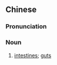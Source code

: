 {{also|肠子}}
==Chinese==
{{zh-forms|s=肠子}}

===Pronunciation===
{{zh-pron
|m=chángzi
|c=coeng4 zi2
|cat=n
}}

===Noun===
{{zh-noun}}

# [[intestines]]; [[guts]]

{{zh-cat|Anatomy}}